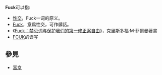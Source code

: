 '''Fuck'''可以指:
*[[性交|性交]]，Fuck一词的原义。
*[[Fuck|Fuck]]，意爲性交，可作髒話。
*《[[Fuck：禁忌词与保护我们的第一修正案自由|Fuck：禁忌词与保护我们的第一修正案自由]]》，克里斯多福·M·菲爾曼著書
*[[FCUK|FCUK]]的误写

==參見==
*[[富京|富京]]

{{disambiguation|cat=非中文名称消歧义}}